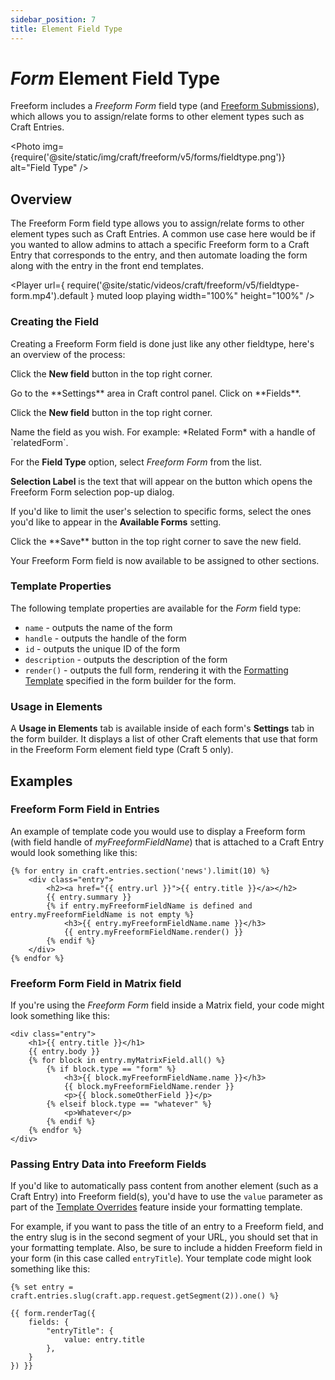 ```yaml
---
sidebar_position: 7
title: Element Field Type
---
```




# _Form_ Element Field Type<BadgeGroup><Badge type="lite" text="Lite" /><Badge type="pro" text="Pro" /></BadgeGroup>

Freeform includes a _Freeform Form_ field type (and [Freeform Submissions](../submissions/fieldtype.mdx)), which allows you to assign/relate forms to other element types such as Craft Entries.

<Photo
  img={require('@site/static/img/craft/freeform/v5/forms/fieldtype.png')}
  alt="Field Type"
/>

## Overview

The Freeform Form field type allows you to assign/relate forms to other element types such as Craft Entries. A common use case here would be if you wanted to allow admins to attach a specific Freeform form to a Craft Entry that corresponds to the entry, and then automate loading the form along with the entry in the front end templates.

<Player
  url={
    require('@site/static/videos/craft/freeform/v5/fieldtype-form.mp4').default
  }
  muted
  loop
  playing
  width="100%"
  height="100%"
/>

### Creating the Field

Creating a Freeform Form field is done just like any other fieldtype, here's an overview of the process:

Click the **New field** button in the top right corner.

<VerticalStepWrapper>
<StepMarkdown>
Go to the **Settings** area in Craft control panel. Click on **Fields**.

Click the **New field** button in the top right corner.

</StepMarkdown>
<StepMarkdown>
Name the field as you wish. For example: *Related Form* with a handle of `relatedForm`.
</StepMarkdown>
<StepMarkdown>

For the **Field Type** option, select _Freeform Form_ from the list.

**Selection Label** is the text that will appear on the button which opens the Freeform Form selection pop-up dialog.

</StepMarkdown>
<StepMarkdown>

If you'd like to limit the user's selection to specific forms, select the ones you'd like to appear in the **Available Forms** setting.

</StepMarkdown>
<StepMarkdown>
Click the **Save** button in the top right corner to save the new field.

</StepMarkdown>
</VerticalStepWrapper>

Your Freeform Form field is now available to be assigned to other sections.

### Template Properties

The following template properties are available for the _Form_ field type:

- `name` - outputs the name of the form
- `handle` - outputs the handle of the form
- `id` - outputs the unique ID of the form
- `description` - outputs the description of the form
- `render()` - outputs the full form, rendering it with the [Formatting Template](../templates/formatting/index.mdx) specified in the form builder for the form.

### Usage in Elements<Badge type="feature" text="New in 5.7.2+" />

A **Usage in Elements** tab is available inside of each form's **Settings** tab in the form builder. It displays a list of other Craft elements that use that form in the Freeform Form element field type (Craft 5 only).

## Examples

### Freeform Form Field in Entries

An example of template code you would use to display a Freeform form (with field handle of _myFreeformFieldName_) that is attached to a Craft Entry would look something like this:

```twig {5-8} showLineNumbers
{% for entry in craft.entries.section('news').limit(10) %}
    <div class="entry">
        <h2><a href="{{ entry.url }}">{{ entry.title }}</a></h2>
        {{ entry.summary }}
        {% if entry.myFreeformFieldName is defined and entry.myFreeformFieldName is not empty %}
            <h3>{{ entry.myFreeformFieldName.name }}</h3>
            {{ entry.myFreeformFieldName.render() }}
        {% endif %}
    </div>
{% endfor %}
```

### Freeform Form Field in Matrix field

If you're using the _Freeform Form_ field inside a Matrix field, your code might look something like this:

```twig {6-7} showLineNumbers
<div class="entry">
    <h1>{{ entry.title }}</h1>
    {{ entry.body }}
    {% for block in entry.myMatrixField.all() %}
        {% if block.type == "form" %}
            <h3>{{ block.myFreeformFieldName.name }}</h3>
            {{ block.myFreeformFieldName.render }}
            <p>{{ block.someOtherField }}</p>
        {% elseif block.type == "whatever" %}
            <p>Whatever</p>
        {% endif %}
    {% endfor %}
</div>
```

### Passing Entry Data into Freeform Fields

If you'd like to automatically pass content from another element (such as a Craft Entry) into Freeform field(s), you'd have to use the `value` parameter as part of the [Template Overrides](../templates/formatting/index.mdx#template-overrides) feature inside your formatting template.

For example, if you want to pass the title of an entry to a Freeform field, and the entry slug is in the second segment of your URL, you should set that in your formatting template. Also, be sure to include a hidden Freeform field in your form (in this case called `entryTitle`). Your template code might look something like this:

```twig showLineNumbers
{% set entry = craft.entries.slug(craft.app.request.getSegment(2)).one() %}

{{ form.renderTag({
    fields: {
        "entryTitle": {
            value: entry.title
        },
    }
}) }}

```
